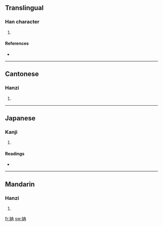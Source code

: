==Translingual==

===Han character===
{{Han char|rn=38|rad=女|as=05|sn=8|four=4544<sub>7</sub>|canj=女土月 (VGB)}}

# {{defn|Han|sort=女05}}

====References====
* {{Han ref|kx=0258.210|dkj=06167|dj=0523.230|hdz=21037.050|uh=59CC|ud=22988|bh=CC49|bd=52297}}

----

==Cantonese==

===Hanzi===
{{yue-hanzi|jyut=|y=yim5}}

# {{defn|Cantonese}}

----

==Japanese==

===Kanji===
{{ja-kanji|grade=|rs=女05}}

# {{defn|Japanese}}

====Readings====
* {{ja-readings|on=[[ぜん]] (zen)|kun=}}

----

==Mandarin==

===Hanzi===
{{cmn-hanzi|pin=[[rǎn]] ([[ran3]])|wg=jan<sup>3</sup>}}

# {{defn|Mandarin}}

[[fr:姌]]
[[sw:姌]]